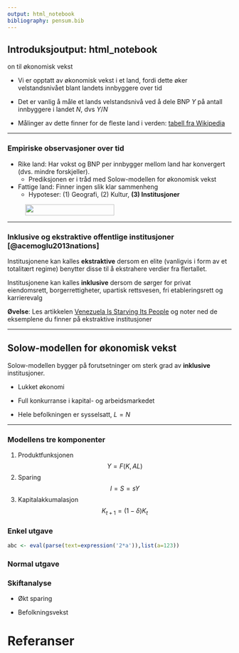 ```yaml
---
output: html_notebook
bibliography: pensum.bib
---
```


## Introduksjoutput: html_notebook
on til økonomisk vekst

- Vi er opptatt av økonomisk vekst i et land,  fordi dette øker velstandsnivået blant landets innbyggere over tid

- Det er vanlig å måle et lands velstandsnivå ved å dele BNP $Y$ på antall innbyggere i landet $N$, dvs $Y/N$

- Målinger av dette finner for de fleste land i verden:  [tabell fra Wikipedia](https://en.wikipedia.org/wiki/List_of_countries_by_GDP_(PPP)_per_capita)

---

### Empiriske observasjoner over tid

- Rike land: Har vokst og BNP per innbygger mellom land har konvergert (dvs. mindre forskjeller).
    + Prediksjonen er i tråd med Solow-modellen for økonomisk vekst
    
- Fattige land: Finner ingen slik klar sammenheng
    + Hypoteser: (1) Geografi, (2) Kultur, **(3) Institusjoner**

<figure>
<img id='grere' src="bilder/northsouthchina.png" height="25px" width="200px" />
</figure>

---

###  Inklusive og ekstraktive offentlige institusjoner [@acemoglu2013nations]

Institusjonene kan kalles **ekstraktive** dersom en elite (vanligvis i form av et totalitært regime) benytter disse til å ekstrahere verdier fra flertallet. 

Institusjonene kan kalles **inklusive** dersom de sørger for privat eiendomsrett, borgerrettigheter, upartisk 
rettsvesen, fri etableringsrett og karrierevalg

**Øvelse**: Les artikkelen [Venezuela Is Starving Its People](artikler/del2_venezuela.pdf) og noter ned de eksemplene du finner på ekstraktive institusjoner 

---

## Solow-modellen for økonomisk vekst 

Solow-modellen bygger på forutsetninger om sterk grad av **inklusive** institusjoner. 

-  Lukket økonomi

- Full konkurranse i kapital- og arbeidsmarkedet

- Hele befolkningen er sysselsatt, $L=N$

---

### Modellens tre komponenter

1. Produktfunksjonen
$$Y=F(K,AL)$$
1. Sparing
$$I=S=sY$$
1. Kapitalakkumalasjon
$$K_{t+1}=(1-\delta)K_{t}$$

### Enkel utgave

```r
abc <- eval(parse(text=expression('2*a')),list(a=123))
```

### Normal utgave

### Skiftanalyse

- Økt sparing

- Befolkningsvekst

# Referanser
